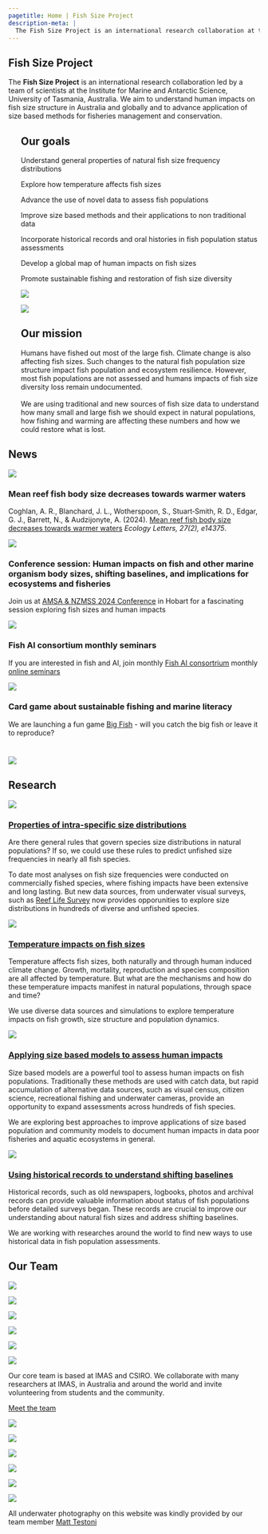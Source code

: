 ```yaml
---
pagetitle: Home | Fish Size Project
description-meta: |
  The Fish Size Project is an international research collaboration at the Institute for Marine and Antarctic Science, University of Tasmania, Australia. We investigate general patterns in the size structure of fish populations and apply this knowledge to advance conservation and fisheries management globally.
---
```


::: {.column-screen .hero-img .hero-strip}
::: grid
::: {.g-col-12 .g-col-md-6 .g-col-lg-4 .px-5 .align-self-center}
# Fish Size Project {.maintitle}
:::

::: {.g-col .hero-strip}
<!-- Empty column centers the title vertically -->
:::

:::
:::

::: {.subtitle .text-center}
The **Fish Size Project** is an international research collaboration led by a team of scientists at the Institute for Marine and Antarctic Science, University of Tasmania, Australia. We aim to understand human impacts on fish size structure in Australia and globally and to advance application of size based methods for fisheries management and conservation.

:::

::::: column-screen
:::: {.grid .justify-contents-evenly style="margin-left: 25px;"}
::: {.g-col-12 .g-col-md-6 .px-4 .text-center .align-self-center}
## Our goals

Understand general properties of natural fish size frequency distributions

Explore how temperature affects fish sizes

Advance the use of novel data to assess fish populations

Improve size based methods and their applications to non traditional data 

Incorporate historical records and oral histories in fish population status assessments 

Develop a global map of human impacts on fish sizes

Promote sustainable fishing and restoration of fish size diversity 
:::

::: {.g-col-12 .g-col-md-6}
![](resources/images/flatheadSm.jpg)
:::

<!-- ::: {.g-col-12 .g-col-md-6} -->

<!-- ![](https://placehold.co/2480x1430) -->

<!-- ::: -->
::::
:::::

::::: column-screen
:::: {.grid .justify-contents-evenly style="margin-left: 25px;"}

::: {.g-col-12 .g-col-md-6}
![](resources/images/gurnardPerchSm.jpg)
:::

::: {.g-col-12 .g-col-md-6 .px-4 .text-center .align-self-center}

## Our mission 

Humans have fished out most of the large fish. Climate change is also affecting fish sizes. Such changes to the natural fish population size structure impact fish population and ecosystem resilience. However, most fish populations are not assessed and humans impacts of fish size diversity loss remain undocumented. <br><br> We are using traditional and new sources of fish size data to understand how many small and large fish we should expect in natural populations, how fishing and warming are affecting these numbers and how we could restore what is lost. 
:::



<!-- ::: {.g-col-12 .g-col-md-6} -->

<!-- ![](https://placehold.co/2480x1430) -->

<!-- ::: -->
::::
:::::


<!-- ::: ol -->
<!-- ## Research -->

<!-- Humans have fished out most of the large fish and now climate change is also affecting fish sizes. Such change to the natural fish population size structure affect population and ecosystem resilience. Yet, most fish populations are not assessed and humans impacts of fish size diversity loss remains undocumented. <br><br> We are using traditional and new sources of fish size data to understand how many small and large fish we should expect in natural populations, how fishing and warming are affecting these numbers and how we could restore what was lost. -->

<!-- ::: -->

<!-- ::: text-center -->
<!-- [More](pages/research.qmd){.btn .btn-primary} -->
<!-- ::: -->

## News
:::::: grid
::::: {.g-col-12 .g-col-md-6 .g-col-lg-4 .g-col-xl-3 .p-1}
:::: card
![](resources/images/meanSizeMs){.card-img-top}

### Mean reef fish body size decreases towards warmer waters {.card-title}

::: card-text
Coghlan, A. R., Blanchard, J. L., Wotherspoon, S., Stuart‐Smith, R. D., Edgar, G. J., Barrett, N., & Audzijonyte, A. (2024). [Mean reef fish body size decreases towards warmer waters](https://onlinelibrary.wiley.com/doi/full/10.1111/ele.14375) *Ecology Letters, 27(2), e14375*. 
:::

::::
:::::

::::: {.g-col-12 .g-col-md-6 .g-col-lg-4 .g-col-xl-3 .p-1}
:::: card
![](resources/images/AMSA.png){.card-img-top}

### Conference session: Human impacts on fish and other marine organism body sizes, shifting baselines, and implications for ecosystems and fisheries {.card-title}

::: card-text
Join us at [AMSA & NZMSS 2024 Conference](https://www.amsa2024.amsa.asn.au/conference-symposia) in Hobart for a fascinating session exploring fish sizes and human impacts 
:::

::::
:::::

::::: {.g-col-12 .g-col-md-6 .g-col-lg-4 .g-col-xl-3 .p-1}
:::: card
![](resources/images/FishAIcons.png){.card-img-top}

### Fish AI consortium monthly seminars

::: card-text
If you are interested in fish and AI, join monthly [Fish AI consortrium](https://fishaiconsortium.org/) monthly [online seminars](https://fishaiconsortium.org/meetings_seminars.html#online-seminars) 
:::

<!-- ::: card-text -->
<!-- Check us out @fish_size_project on [Threads](https://www.threads.net/@fish_size_project)! -->
<!-- ::: -->

::::
:::::

::::: {.g-col-12 .g-col-md-6 .g-col-lg-4 .g-col-xl-3 .p-1}
:::: card
![](resources/images/BigFish.jpg){.card-img-top}

### Card game about sustainable fishing and marine literacy

::: card-text
We are launching a fun game [Big Fish](https://bigfishcardgame.com) - will you catch the big fish or leave it to reproduce? 
:::

::::
:::::

::::::
#

![](resources/images/deepReefSmCr.jpg)


## Research
:::: {.grid .justify-contents-evently}
::: {.g-col-12 .g-col-md-6 .g-col-lg-4 .align-self-center .text-center}
![](resources/images/sizeDistrib.png)
:::

::: {.g-col-12 .g-col-md-6 .g-col-lg-8 .px-2 .align-self-center}
### [Properties of intra-specific size distributions](pages/research.qmd#sec-size-distribution-properties)

Are there general rules that govern species size distributions in natural populations? If so, we could use these rules to predict unfished size frequencies in nearly all fish species. 

To date most analyses on fish size frequencies were conducted on commercially fished species, where fishing impacts have been extensive and long lasting. But new data sources, from underwater visual surveys, such as [Reef Life Survey](https://reeflifesurvey.com) now provides opporunities to explore size distributions in hundreds of diverse and unfished species. 

<!-- ::: text-center -->
<!-- [Read more](pages/research.qmd#sec-size-distribution-properties){.btn .btn-secondary} -->
<!-- ::: -->
:::

::: {.g-col-12 .g-col-md-6 .g-col-lg-4 .align-self-center .text-center}
![](resources/images/oldWifeSm.jpg)
:::

::: {.g-col-12 .g-col-md-6 .g-col-lg-8 .px-2 .align-self-center}
### [Temperature impacts on fish sizes](pages/research.qmd#sec-temp-impacts)

Temperature affects fish sizes, both naturally and through human induced climate change. Growth, mortality, reproduction and species composition are all affected by temperature. But what are the mechanisms and how do these temperature impacts manifest in natural populations, through space and time? 

We use diverse data sources and simulations to explore temperature impacts on fish growth, size structure and population dynamics.

<!-- ::: text-center -->
<!-- [Read more](pages/research.qmd#sec-temp-impacts){.btn .btn-secondary} -->
<!-- ::: -->
:::

::: {.g-col-12 .g-col-md-6 .g-col-lg-4 .align-self-center .text-center}
![](resources/images/lbspr.png)
:::

::: {.g-col-12 .g-col-md-6 .g-col-lg-8 .px-2 .align-self-center}
### [Applying size based models to assess human impacts](pages/research.qmd##sec-size-models-impacts)

Size based models are a powerful tool to assess human impacts on fish populations. Traditionally these methods are used with catch data, but rapid accumulation of alternative data sources, such as visual census, citizen science, recreational fishing and underwater cameras, provide an opportunity to expand assessments across hundreds of fish species. 

We are exploring best approaches to improve applications of size based population and community models to document human impacts in data poor fisheries and aquatic ecosystems in general. 

<!-- ::: text-center -->
<!-- [Read more](pages/research.qmd##sec-size-models-impacts){.btn .btn-secondary} -->
<!-- ::: -->
:::

::: {.g-col-12 .g-col-md-6 .g-col-lg-4 .align-self-center .text-center}
![](resources/images/BlueGrouperSm.jpg)
:::

::: {.g-col-12 .g-col-md-6 .g-col-lg-8 .px-2 .align-self-center}
### [Using historical records to understand shifting baselines](pages/research.qmd#sec-historical-shifting-baselines)

Historical records, such as old newspapers, logbooks, photos and archival records can provide valuable information about status of fish populations before detailed surveys began. These records are crucial to improve our understanding about natural fish sizes and address shifting baselines. 

We are working with researches around the world to find new ways to use historical data in fish population assessments. 

<!-- ::: text-center -->
<!-- [Read more](pages/research.qmd#sec-historical-shifting-baselines){.btn .btn-secondary} -->
<!-- ::: -->
:::
::::


## Our Team

<!-- do not delete -->
<!-- ##  -->
:::: {.grid .justify-contents-evenly .gap-0}
::: {.g-col-2 .text-center .img-container .align-self-center}
[![](resources/team-profile-pics/AstaBeachHead.jpg){.img-tile}](pages/team.qmd)
:::

::: {.g-col-2 .text-center .img-container .align-self-center}
[![](resources/team-profile-pics/amy.jpg){.img-tile}](pages/team.qmd)
:::

::: {.g-col-2 .text-center .img-container .align-self-center}
[![](resources/team-profile-pics/freddie.jpeg){.img-tile}](pages/team.qmd)
:::

::: {.g-col-2 .text-center .img-container .align-self-center}
[![](resources/team-profile-pics/nils.jpg){.img-tile}](pages/team.qmd)
:::

::: {.g-col-2 .text-center .img-container .align-self-center}
[![](resources/team-profile-pics/pia.jpg){.img-tile}](pages/team.qmd)
:::

::: {.g-col-2 .text-center .img-container .align-self-center}
[![](resources/team-profile-pics/rowan.jpg){.img-tile}](pages/team.qmd)
:::
::::

::: text-center
Our core team is based at IMAS and CSIRO. We collaborate with many researchers at IMAS, in Australia and around the world and invite volunteering from students and the community. 
:::

::: text-center
[Meet the team](pages/team.qmd){.btn .btn-primary}
:::

:::: {.grid .justify-contents-evenly .gap-0}
::: {.g-col-2 .text-center .img-container .align-self-center}
[![](resources/team-profile-pics/sarah.jpg){.img-tile}](pages/team.qmd)
:::

::: {.g-col-2 .text-center .img-container .align-self-center}
[![](resources/team-profile-pics/shane.jpg){.img-tile}](pages/team.qmd)
:::

::: {.g-col-2 .text-center .img-container .align-self-center}
[![](resources/team-profile-pics/matt.png){.img-tile}](pages/team.qmd)
:::

::: {.g-col-2 .text-center .img-container .align-self-center}
[![](resources/team-profile-pics/carolina.jpg){.img-tile}](pages/team.qmd)
:::

::: {.g-col-2 .text-center .img-container .align-self-center}
[![](resources/team-profile-pics/wanwan.jpg){.img-tile}](pages/team.qmd)
:::

::: {.g-col-2 .text-center .img-container .align-self-center}
[![](resources/images/cowfishSm.jpg){.img-tile}](pages/team.qmd)
:::
::::

<!-- ![](resources/images/butterflyPerchSmCr.jpg) -->
::: {.subtitle .text-center}
All underwater photography on this website was kindly provided by our team member [Matt Testoni](https://www.mtunderwatermedia.com/) 
:::

<!-- ## Impact & Outreach -->

<!-- Coming soon... -->
